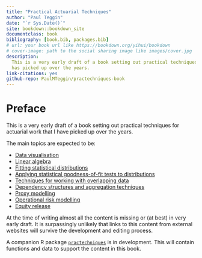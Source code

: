 ```yaml
--- 
title: "Practical Actuarial Techniques"
author: "Paul Teggin"
date: "`r Sys.Date()`"
site: bookdown::bookdown_site
documentclass: book
bibliography: [book.bib, packages.bib]
# url: your book url like https://bookdown.org/yihui/bookdown
# cover-image: path to the social sharing image like images/cover.jpg
description:
  This is a very early draft of a book setting out practical techniques for actuarial work that the author
  has picked up over the years.
link-citations: yes
github-repo: PaulMTeggin/practechniques-book
---
```


# Preface {-}

This is a very early draft of a book setting out practical techniques for actuarial work
that I have picked up over the years.

The main topics are expected to be:

* [Data visualisation](#data-viz)
* [Linear algebra](#lin-alg)
* [Fitting statistical distributions](#dist-fit)
* [Applying statistical goodness-of-fit tests to distributions](#stat-tests)
* [Techniques for working with overlapping data](#overlap)
* [Dependency structures and aggregation techniques](#dep-agg)
* [Proxy modelling](#proxy-modelling)
* [Operational risk modelling](#op-risk)
* [Equity release](#eq-rel)

At the time of writing almost all the content is missing or (at best) in very early draft.
It is surpassingly unlikely that links to this content from external websites
will survive the development and editing process.

A companion R package [`practechniques`](https://github.com/PaulMTeggin/practechniques)
is in development. This will contain functions and data to support the content in this book.
